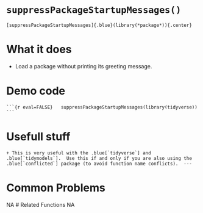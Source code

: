 # [`suppressPackageStartupMessages()`]{.blue}

	[suppressPackageStartupMessages]{.blue}(library(*package*)){.center}
# What it does 

+ Load a package without printing its greeting message.
 
# Demo code 
	```{r eval=FALSE}	suppressPackageStartupMessages(library(tidyverse))	```	 
# Usefull stuff 
	+ This is very useful with the .blue[`tidyverse`] and .blue[`tidymodels`].  Use this if and only if you are also using the .blue[`conflicted`] package (to avoid function name conflicts).	--- 
# Common Problems 
NA 
# Related Functions 
NA 
